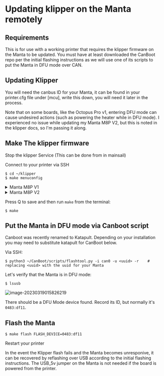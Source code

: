 

# Updating klipper on the Manta remotely
## Requirements
This is for use with a working printer that requires the klipper firmware on the Manta to be updated. You must have at least downloaded the CanBoot repo per the initial flashing instructions as we will use one of its scripts to put the Manta in DFU mode over CAN.

## Updating Klipper

You will need the canbus ID for your Manta, it can be found in your printer.cfg file under [mcu], write this down, you will need it later in the process.

<Callout type="warning">
Note that on some boards, like the Octopus Pro v1, entering DFU mode can cause undesired actions (such as powering the heater while in DFU mode). I experienced no issue while updating my Manta M8P V2, but this is noted in the klipper docs, so I'm passing it along.
</Callout>

## Make The klipper firmware

Stop the klipper Service (This can be done from in mainsail)

Connect to your printer via SSH

```shell
$ cd ~/klipper
$ make menuconfig
```

<details>
  <summary>Manta M8P V1</summary>
  ```
  [*] Enable extra low-level configuration options
      Micro-controller Architecture (STMicroelectronics STM32)  --->
      Processor model (STM32G0B1)  --->
      Bootloader offset (8KiB bootloader)  --->  
      Clock Reference (8 MHz crystal)  --->
      Communication interface (USB to CAN bus bridge (USB on PA11/PA12))  --->
      CAN bus interface (CAN bus (on PD12/PD13))  --->
      USB ids  --->
  (1000000) CAN bus speed
  ()  GPIO pins to set at micro-controller startup
  ```

  ![image-20230319014546632](https://img.mpx.wiki/i/2023/03/19/6415f8cc73d94.webp)
</details>
<details>
  <summary>Manta M8P V2</summary>
  ```
  [*] Enable extra low-level configuration options
      Micro-controller Architecture (STMicroelectronics STM32)  --->
      Processor model (STM32H723)  --->
      Bootloader offset (128KiB bootloader (SKR SE BX v2.0))  --->
      Clock Reference (25 MHz crystal)  --->
      Communication interface (USB to CAN bus bridge (USB on PA11/PA12))  --->
      CAN bus interface (CAN bus (on PD0/PD1))  --->
      USB ids  --->
  (1000000) CAN bus speed
  ()  GPIO pins to set at micro-controller startup (NEW)
  ```

  ![image-20231012021820745](https://img.mpx.wiki/i/2023/10/12/6526e6ee74e55.webp)
</details>

Press Q to save and then run `make` from the terminal:

```shell
$ make
```

## Put the Manta in DFU mode via Canboot script

<Callout type="info">
Canboot was recently renamed to Katapult. Depending on your installation you may need to substitute katapult for CanBoot below.
</Callout>

Via SSH:

```shell
$ python3 ~/CanBoot/scripts/flashtool.py -i can0 -u <uuid> -r    # replacing <uuid> with the uuid for your Manta
```

Let's verify that the Manta is in DFU mode:
```shell
$ lsusb
```

![image-20230319015826219](https://img.mpx.wiki/i/2023/04/29/644c499b9642d.webp)

There should be a DFU Mode device found. Record its ID, but normally it's `0483:df11`.

## Flash the Manta

```shell
$ make flash FLASH_DEVICE=0483:df11
```

Restart your printer

<Callout type="info">
In the event the Klipper flash fails and the Manta becomes unresponive, it can be recovered by reflashing over USB according to the initial flashing instructions. The USB_5v jumper on the Manta is not needed if the board is powered from the printer.
</Callout>
